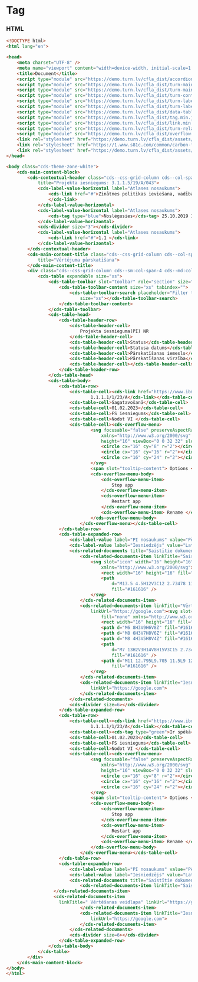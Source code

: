 
# Tag

### HTML

```html
<!DOCTYPE html>
<html lang="en">

<head>
    <meta charset="UTF-8" />
    <meta name="viewport" content="width=device-width, initial-scale=1.0" />
    <title>Document</title>
    <script type="module" src="https://demo.turn.lv/cfla_dist/accordion.min.js"></script>
    <script type="module" src="https://demo.turn.lv/cfla_dist/turn-main-content-block.min.js"></script>
    <script type="module" src="https://demo.turn.lv/cfla_dist/turn-main-content-title.min.js"></script>
    <script type="module" src="https://demo.turn.lv/cfla_dist/turn-contextual-header.min.js"></script>
    <script type="module" src="https://demo.turn.lv/cfla_dist/turn-label-value.min.js"></script>
    <script type="module" src="https://demo.turn.lv/cfla_dist/turn-label-value-horizontal.min.js"></script>
    <script type="module" src="https://demo.turn.lv/cfla_dist/data-table.min.js"></script>
    <script type="module" src="https://demo.turn.lv/cfla_dist/tag.min.js"></script>
    <script type="module" src="https://demo.turn.lv/cfla_dist/link.min.js"></script>
    <script type="module" src="https://demo.turn.lv/cfla_dist/turn-related-documents.min.js"></script>
    <script type="module" src="https://demo.turn.lv/cfla_dist/overflow-menu.min.js"></script>
    <link rel="stylesheet" href="https://demo.turn.lv/cfla_dist/assets/css/turn-carbon-grid.css" />
    <link rel="stylesheet" href="https://1.www.s81c.com/common/carbon-for-ibm-dotcom/tag/v1/latest/plex.css" />
    <link rel="stylesheet" href="https://demo.turn.lv/cfla_dist/assets/css/themes.css" />
</head>

<body class="cds-theme-zone-white">
    <cds-main-content-block>
        <cds-contextual-header class="cds--css-grid-column cds--col-span-100"
            title="Projekta iesniegums: 3.1.1.5/19/A/043">
            <cds-label-value-horizontal label="Atlases nosaukums">
                <cds-link href="#">Zinātnes politikas ieviešana, vadība un kapacitātes stiprināšana
                </cds-link>
            </cds-label-value-horizontal>
            <cds-label-value-horizontal label="Atlases nosaukums">
                <cds-tag type="blue">Noslēgusies</cds-tag> 25.10.2019 10:34
            </cds-label-value-horizontal>
            <cds-divider size="3"></cds-divider>
            <cds-label-value-horizontal label="Atlases nosaukums">
                <cds-link href="#">1.1 </cds-link>
            </cds-label-value-horizontal>
        </cds-contextual-header>
        <cds-main-content-title class="cds--css-grid-column cds--col-span-100 cds--grid-column-hang"
            title="Vērtējuma pārskatīšana">
        </cds-main-content-title>
        <div class="cds--css-grid-column cds--sm:col-span-4 cds--md:col-span-8 cds--lg:col-span-10 cds--lg:col-span-16">
            <cds-table expandable size="xs">
                <cds-table-toolbar slot="toolbar" role="section" size="xs">
                    <cds-table-toolbar-content size="xs" tabindex="">
                        <cds-table-toolbar-search placeholder="Filter table" role="search"
                            size="xs"></cds-table-toolbar-search>
                    </cds-table-toolbar-content>
                </cds-table-toolbar>
                <cds-table-head>
                    <cds-table-header-row>
                        <cds-table-header-cell>
                            Projekta iesnieguma(PI) NR
                        </cds-table-header-cell>
                        <cds-table-header-cell>Status</cds-table-header-cell>
                        <cds-table-header-cell>Statusa datums</cds-table-header-cell>
                        <cds-table-header-cell>Pārskatīšanas iemesls</cds-table-header-cell>
                        <cds-table-header-cell>Pārskatīšanas virzība</cds-table-header-cell>
                        <cds-table-header-cell></cds-table-header-cell>
                    </cds-table-header-row>
                </cds-table-head>
                <cds-table-body>
                    <cds-table-row>
                        <cds-table-cell><cds-link href="https://www.ibm.com">
                                1.1.1.1/1/23/A</cds-link></cds-table-cell>
                        <cds-table-cell>Sagatavošanā</cds-table-cell>
                        <cds-table-cell>01.02.2023</cds-table-cell>
                        <cds-table-cell>FS iesniegums</cds-table-cell>
                        <cds-table-cell>Nodot VI </cds-table-cell>
                        <cds-table-cell><cds-overflow-menu>
                                <svg focusable="false" preserveAspectRatio="xMidYMid meet" fill="black"
                                    xmlns="http://www.w3.org/2000/svg" fill="currentColor" aria-hidden="true" width="16"
                                    height="16" viewBox="0 0 32 32" slot="icon">
                                    <circle cx="16" cy="8" r="2"></circle>
                                    <circle cx="16" cy="16" r="2"></circle>
                                    <circle cx="16" cy="24" r="2"></circle>
                                </svg>
                                <span slot="tooltip-content"> Options </span>
                                <cds-overflow-menu-body>
                                    <cds-overflow-menu-item>
                                        Stop app
                                    </cds-overflow-menu-item>
                                    <cds-overflow-menu-item>
                                        Restart app
                                    </cds-overflow-menu-item>
                                    <cds-overflow-menu-item> Rename </cds-overflow-menu-item>
                                </cds-overflow-menu-body>
                            </cds-overflow-menu></cds-table-cell>
                    </cds-table-row>
                    <cds-table-expanded-row>
                        <cds-label-value label="PI nosaukums" value="Pētniecības pakalpojumi"></cds-label-value>
                        <cds-label-value label="Iesniedzējs" value="Latvijas Universitāte"></cds-label-value>
                        <cds-related-documents title="Saistītie dokumenti">
                            <cds-related-documents-item linkTitle="Saistītais PI" linkUrl="https://google.com">
                                <svg slot="icon" width="16" height="16" viewBox="0 0 16 16" fill="none"
                                    xmlns="http://www.w3.org/2000/svg">
                                    <rect width="16" height="16" fill="white" style="mix-blend-mode:multiply" />
                                    <path
                                        d="M13.5 4.5H12V3C12 2.73478 11.8946 2.48043 11.7071 2.29289C11.5196 2.10536 11.2652 2 11 2H5C4.73478 2 4.48043 2.10536 4.29289 2.29289C4.10536 2.48043 4 2.73478 4 3V4.5H2.5C2.10218 4.5 1.72064 4.65804 1.43934 4.93934C1.15804 5.22064 1 5.60218 1 6V13C1 13.2652 1.10536 13.5196 1.29289 13.7071C1.48043 13.8946 1.73478 14 2 14H14C14.2652 14 14.5196 13.8946 14.7071 13.7071C14.8946 13.5196 15 13.2652 15 13V6C15 5.60218 14.842 5.22064 14.5607 4.93934C14.2794 4.65804 13.8978 4.5 13.5 4.5ZM5 3H11V4.5H5V3ZM14 13H2V8.5H6V11H10V8.5H14V13ZM7 8.5H9V10H7V8.5ZM2 7.5V6C2 5.86739 2.05268 5.74021 2.14645 5.64645C2.24021 5.55268 2.36739 5.5 2.5 5.5H13.5C13.6326 5.5 13.7598 5.55268 13.8536 5.64645C13.9473 5.74021 14 5.86739 14 6V7.5H2Z"
                                        fill="#161616" />
                                </svg>
                            </cds-related-documents-item>
                            <cds-related-documents-item linkTitle="Vērtēšanas veidlapa"
                                linkUrl="https://google.com"><svg slot="icon" width="16" height="16" viewBox="0 0 16 16"
                                    fill="none" xmlns="http://www.w3.org/2000/svg">
                                    <rect width="16" height="16" fill="white" style="mix-blend-mode:multiply" />
                                    <path d="M6 8H3V9H6V8Z" fill="#161616" />
                                    <path d="M8 6H3V7H8V6Z" fill="#161616" />
                                    <path d="M8 4H3V5H8V4Z" fill="#161616" />
                                    <path
                                        d="M7 13H2V3H14V8H15V3C15 2.73478 14.8946 2.48043 14.7071 2.29289C14.5196 2.10536 14.2652 2 14 2H2C1.73478 2 1.48043 2.10536 1.29289 2.29289C1.10536 2.48043 1 2.73478 1 3V13C1 13.2652 1.10536 13.5196 1.29289 13.7071C1.48043 13.8946 1.73478 14 2 14H7V13Z"
                                        fill="#161616" />
                                    <path d="M11 12.795L9.705 11.5L9 12.205L11 14.205L15 10.205L14.295 9.5L11 12.795Z"
                                        fill="#161616" />
                                </svg>
                            </cds-related-documents-item>
                            <cds-related-documents-item linkTitle="Iesniegums par pārsūdzību" target="_self"
                                linkUrl="https://google.com">
                            </cds-related-documents-item>
                        </cds-related-documents>
                        <cds-divider size=6></cds-divider>
                    </cds-table-expanded-row>
                    <cds-table-row>
                        <cds-table-cell><cds-link href="https://www.ibm.com">
                                1.1.1.1/1/23/A</cds-link></cds-table-cell>
                        <cds-table-cell><cds-tag type="green">Ir spēkā</cds-tag></cds-table-cell>
                        <cds-table-cell>01.02.2023</cds-table-cell>
                        <cds-table-cell>FS iesniegums</cds-table-cell>
                        <cds-table-cell>Nodot VI </cds-table-cell>
                        <cds-table-cell><cds-overflow-menu>
                                <svg focusable="false" preserveAspectRatio="xMidYMid meet" fill="black"
                                    xmlns="http://www.w3.org/2000/svg" fill="currentColor" aria-hidden="true" width="16"
                                    height="16" viewBox="0 0 32 32" slot="icon">
                                    <circle cx="16" cy="8" r="2"></circle>
                                    <circle cx="16" cy="16" r="2"></circle>
                                    <circle cx="16" cy="24" r="2"></circle>
                                </svg>
                                <span slot="tooltip-content"> Options </span>
                                <cds-overflow-menu-body>
                                    <cds-overflow-menu-item>
                                        Stop app
                                    </cds-overflow-menu-item>
                                    <cds-overflow-menu-item>
                                        Restart app
                                    </cds-overflow-menu-item>
                                    <cds-overflow-menu-item> Rename </cds-overflow-menu-item>
                                </cds-overflow-menu-body>
                            </cds-overflow-menu></cds-table-cell>
                    </cds-table-row>
                    <cds-table-expanded-row>
                        <cds-label-value label="PI nosaukums" value="Pētniecības pakalpojumi"></cds-label-value>
                        <cds-label-value label="Iesniedzējs" value="Latvijas Universitāte"></cds-label-value>
                        <cds-related-documents title="Saistītie dokumenti">
                            <cds-related-documents-item linkTitle="Saistītais PI" linkUrl="https://google.com" ">
                  </cds-related-documents-item>
                  <cds-related-documents-item
                    linkTitle=" Vērtēšanas veidlapa" linkUrl="https://google.com">
                            </cds-related-documents-item>
                            <cds-related-documents-item linkTitle="Iesniegums par pārsūdzību" target="_self"
                                linkUrl="https://google.com">
                            </cds-related-documents-item>
                        </cds-related-documents>
                        <cds-divider size=6></cds-divider>
                    </cds-table-expanded-row>
                </cds-table-body>
            </cds-table>
        </div>
    </cds-main-content-block>
</body>
</html>
```
